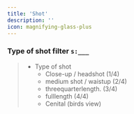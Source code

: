 ```yaml
---
title: 'Shot'
description: ''
icon: magnifying-glass-plus
---
```


### Type of shot filter `s:___`

> - Type of shot
>   - Close-up / headshot   (1/4)
>   - medium shot / waistup (2/4)
>   - threequarterlength.   (3/4)
>   - fulllength            (4/4)
>   - Cenital (birds view)